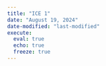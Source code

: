 ```yaml
---
title: "ICE 1"
date: "August 19, 2024"
date-modified: "last-modified"
execute: 
  eval: true
  echo: true
  freeze: true
---
```



